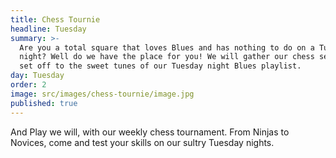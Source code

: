 ```yaml
---
title: Chess Tournie
headline: Tuesday
summary: >-
  Are you a total square that loves Blues and has nothing to do on a Tuesday
  night? Well do we have the place for you! We will gather our chess sets and
  set off to the sweet tunes of our Tuesday night Blues playlist.
day: Tuesday
order: 2
image: src/images/chess-tournie/image.jpg
published: true
---
```

And Play we will, with our weekly chess tournament. From Ninjas to Novices, come and test your skills on our sultry Tuesday nights.
